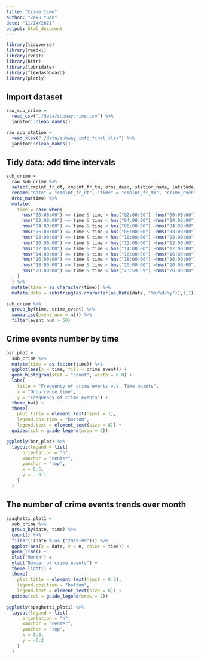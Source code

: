 ```yaml
---
title: "Crime_time"
author: "Zexu Yuan"
date: "11/14/2021"
output: html_document
---
```


```r
library(tidyverse)
library(readxl)
library(rvest)
library(httr)
library(lubridate)
library(flexdashboard)
library(plotly)
```

## Import dataset

```r
raw_sub_crime = 
  read_csv("./data/subwaycrime.csv") %>% 
  janitor::clean_names()

raw_sub_station = 
  read_xlsx("./data/subway_info_final.xlsx") %>% 
  janitor::clean_names()
```

## Tidy data: add time intervals

```r
sub_crime = 
  raw_sub_crime %>% 
  select(cmplnt_fr_dt, cmplnt_fr_tm, ofns_desc, station_name, latitude, longitude) %>% 
  rename("date" = "cmplnt_fr_dt", "time" = "cmplnt_fr_tm", "crime_event" = "ofns_desc") %>% 
  drop_na(time) %>% 
  mutate(
    time = case_when(
      hms("00:00:00") <= time & time < hms("02:00:00") ~hms("00:00:00"),
      hms("02:00:00") <= time & time < hms("04:00:00") ~hms("04:00:00"),
      hms("04:00:00") <= time & time < hms("06:00:00") ~hms("04:00:00"),
      hms("06:00:00") <= time & time < hms("08:00:00") ~hms("08:00:00"),
      hms("08:00:00") <= time & time < hms("10:00:00") ~hms("08:00:00"),
      hms("10:00:00") <= time & time < hms("12:00:00") ~hms("12:00:00"),
      hms("12:00:00") <= time & time < hms("14:00:00") ~hms("12:00:00"),
      hms("14:00:00") <= time & time < hms("16:00:00") ~hms("16:00:00"),
      hms("16:00:00") <= time & time < hms("18:00:00") ~hms("16:00:00"),
      hms("18:00:00") <= time & time < hms("20:00:00") ~hms("20:00:00"),
      hms("20:00:00") <= time & time < hms("23:59:59") ~hms("20:00:00"),
    )
  ) %>% 
  mutate(time = as.character(time)) %>% 
  mutate(date = substring(as.character(as.Date(date, "%m/%d/%y")),1,7))
```

```r
sub_crime %>% 
  group_by(time, crime_event) %>% 
  summarise(event_num = n()) %>% 
  filter(event_num > 50)
```


## Crime events number by time

```r
bar_plot = 
  sub_crime %>% 
  mutate(time = as.factor(time)) %>% 
  ggplot(aes(x = time, fill = crime_event)) + 
  geom_histogram(stat = "count", width = 0.8) + 
  labs(
    title = "Frequency of crime events v.s. Time points", 
    x = "Occurrence time", 
    y = "Frequency of crime events") + 
  theme_bw() + 
  theme(
    plot.title = element_text(hjust = 1), 
    legend.position = "bottom",
    legend.text = element_text(size = 8)) + 
  guides(col = guide_legend(nrow = 2))

ggplotly(bar_plot) %>%
  layout(legend = list(
      orientation = "h",
      xanchor = "center",
      yanchor = "top",
      x = 0.5,
      y = - 0.1
    )
  )
```

## The number of crime events trends over month

```r
spaghetti_plot1 = 
  sub_crime %>% 
  group_by(date, time) %>% 
  count() %>% 
  filter(!(date %in% ("2019-09"))) %>% 
  ggplot(aes(x = date, y = n, color = time)) +
  geom_line() +
  xlab("Month") +
  ylab("Number of crime events") +
  theme_light() + 
  theme(
    plot.title = element_text(hjust = 0.5), 
    legend.position = "bottom",
    legend.text = element_text(size = 8)) + 
  guides(col = guide_legend(nrow = 2))

ggplotly(spaghetti_plot1) %>%
  layout(legend = list(
      orientation = "h",
      xanchor = "center",
      yanchor = "top",
      x = 0.5,
      y = -0.2
    )
  )
```


